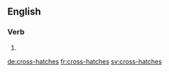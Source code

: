==English==

===Verb===
{{head|en}}

# {{en-third-person singular of|cross-hatch}}

[[de:cross-hatches]]
[[fr:cross-hatches]]
[[sv:cross-hatches]]